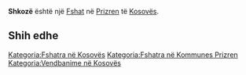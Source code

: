{{Fshat në Kosovës
 | Emri                = Shkozë
| sqi_D_name = Shkozë
| sqi_D_FULL_NAME_RO = Shkozë
| sqi_D_FULL_NAME_ND_RO = Shkoze
| sqi_D_SORT_NAME_RG = SHKOZE
| sqi_D_FULL_NAME_RG = Shkozë
| sqi_D_FULL_NAME_ND_RG = Shkoze
| sqi_V_name = Shkoza
| sqi_V_FULL_NAME_RO = Shkoza
| sqi_V_FULL_NAME_ND_RO = Shkoza
| sqi_V_SORT_NAME_RG = SHKOZA
| sqi_V_FULL_NAME_RG = Shkoza
| sqi_V_FULL_NAME_ND_RG = Shkoza
| srp_N_name = Škoza
| srp_N_FULL_NAME_RO = Škoza
| srp_N_FULL_NAME_ND_RO = Skoza
| srp_N_SORT_NAME_RG = SKOZA
| srp_N_FULL_NAME_RG = Škoza
| srp_N_FULL_NAME_ND_RG = Skoza
| srp_NS_name = Шкоза
| srp_NS_FULL_NAME_RO = Шкоза
| srp_NS_FULL_NAME_ND_RO = Шкоза
| srp_NS_SORT_NAME_RG = ШКОЗА
| srp_NS_FULL_NAME_RG = Шкоза
| srp_NS_FULL_NAME_ND_RG = Шкоза
| srp_V_name = Škoze
| srp_V_FULL_NAME_RO = Škoze
| srp_V_FULL_NAME_ND_RO = Skoze
| srp_V_SORT_NAME_RG = SKOZE
| srp_V_FULL_NAME_RG = Škoze
| srp_V_FULL_NAME_ND_RG = Skoze

 | Emri (Rasa dhanore) = 
 | Figura              = 
 | Shteti              = Kosovo
 | Komuna              = Prizren
 | Kodi postar         = 
 | Sipërfaqja          = 

 | Popullsia           = 

 | Regj. i popullsisë  = 
 | Dend. e popullsisë  = 
 | Faqja zyrtare       = 
 <!--- Koordinatat ----> 
 | Gjerësia            = 42.163889
 | Gjatësia            = 20.591111
 | Lartësia            = 
}}
'''Shkozë''' është një [[Fshat]] në [[Prizren]] të [[Kosovës]].

<!-- == Gjeografia == -->
<!-- == Historia == -->
<!-- == Demografia == -->
== Shih edhe ==
{{Komuna Prizren}}
{{Kosovo-Administrata-Cung}}

[[Kategoria:Fshatra në Kosovës]]
[[Kategoria:Fshatra në Kommunes Prizren]]
[[Kategoria:Vendbanime në Kosovës]]